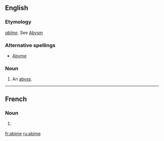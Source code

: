 ==English==

===Etymology===
{{etyl|fr|en}} ''[[abîme]]''. See [[Abysm]]

===Alternative spellings===
*[[Abyme]]

===Noun===
{{en-noun}}

# {{obsolete}} An [[abyss]].
----
==French==
===Noun===
{{fr-noun|m}}
#{{context|1997 spelling reform}} {{alternative form of|abime}}

[[fr:abime]]
[[ru:abime]]